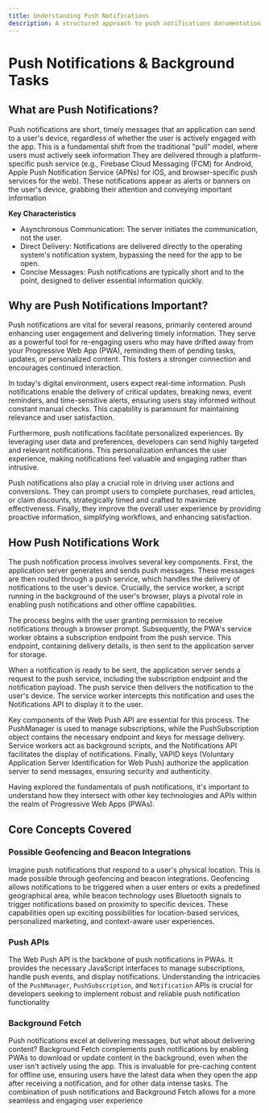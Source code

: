 ```yaml
---
title: Understanding Push Notifications
description: A structured approach to push notifications documentation.
---
```


# Push Notifications & Background Tasks

## What are Push Notifications?

Push notifications are short, timely messages that an application can send to a user's device, regardless of whether the user is actively engaged with the app. This is a fundamental shift from the traditional "pull" model, where users must actively seek information
They are delivered through a platform-specific push service (e.g., Firebase Cloud Messaging (FCM) for Android, Apple Push Notification Service (APNs) for iOS, and browser-specific push services for the web).
These notifications appear as alerts or banners on the user's device, grabbing their attention and conveying important information

**Key Characteristics**

- Asynchronous Communication: The server initiates the communication, not the user.
- Direct Delivery: Notifications are delivered directly to the operating system's notification system, bypassing the need for the app to be open.
- Concise Messages: Push notifications are typically short and to the point, designed to deliver essential information quickly.

## Why are Push Notifications Important?

Push notifications are vital for several reasons, primarily centered around enhancing user engagement and delivering timely information. They serve as a powerful tool for re-engaging users who may have drifted away from your Progressive Web App (PWA), reminding them of pending tasks, updates, or personalized content. This fosters a stronger connection and encourages continued interaction.

In today's digital environment, users expect real-time information. Push notifications enable the delivery of critical updates, breaking news, event reminders, and time-sensitive alerts, ensuring users stay informed without constant manual checks. This capability is paramount for maintaining relevance and user satisfaction.

Furthermore, push notifications facilitate personalized experiences. By leveraging user data and preferences, developers can send highly targeted and relevant notifications. This personalization enhances the user experience, making notifications feel valuable and engaging rather than intrusive.

Push notifications also play a crucial role in driving user actions and conversions. They can prompt users to complete purchases, read articles, or claim discounts, strategically timed and crafted to maximize effectiveness. Finally, they improve the overall user experience by providing proactive information, simplifying workflows, and enhancing satisfaction.

## How Push Notifications Work

The push notification process involves several key components. First, the application server generates and sends push messages. These messages are then routed through a push service, which handles the delivery of notifications to the user's device. Crucially, the service worker, a script running in the background of the user's browser, plays a pivotal role in enabling push notifications and other offline capabilities.

The process begins with the user granting permission to receive notifications through a browser prompt. Subsequently, the PWA's service worker obtains a subscription endpoint from the push service. This endpoint, containing delivery details, is then sent to the application server for storage.

When a notification is ready to be sent, the application server sends a request to the push service, including the subscription endpoint and the notification payload. The push service then delivers the notification to the user's device. The service worker intercepts this notification and uses the Notifications API to display it to the user.

Key components of the Web Push API are essential for this process. The PushManager is used to manage subscriptions, while the PushSubscription object contains the necessary endpoint and keys for message delivery. Service workers act as background scripts, and the Notifications API facilitates the display of notifications. Finally, VAPID keys (Voluntary Application Server Identification for Web Push) authorize the application server to send messages, ensuring security and authenticity.

Having explored the fundamentals of push notifications, it's important to understand how they intersect with other key technologies and APIs within the realm of Progressive Web Apps (PWAs).

## Core Concepts Covered

### Possible Geofencing and Beacon Integrations

Imagine push notifications that respond to a user's physical location. This is made possible through geofencing and beacon integrations. Geofencing allows notifications to be triggered when a user enters or exits a predefined geographical area, while beacon technology uses Bluetooth signals to trigger notifications based on proximity to specific devices. These capabilities open up exciting possibilities for location-based services, personalized marketing, and context-aware user experiences.

### Push APIs

The Web Push API is the backbone of push notifications in PWAs. It provides the necessary JavaScript interfaces to manage subscriptions, handle push events, and display notifications. Understanding the intricacies of the `PushManager`, `PushSubscription`, and `Notification` APIs is crucial for developers seeking to implement robust and reliable push notification functionality

### Background Fetch

Push notifications excel at delivering messages, but what about delivering content? Background Fetch complements push notifications by enabling PWAs to download or update content in the background, even when the user isn't actively using the app. This is invaluable for pre-caching content for offline use, ensuring users have the latest data when they open the app after receiving a notification, and for other data intense tasks. The combination of push notifications and Background Fetch allows for a more seamless and engaging user experience
